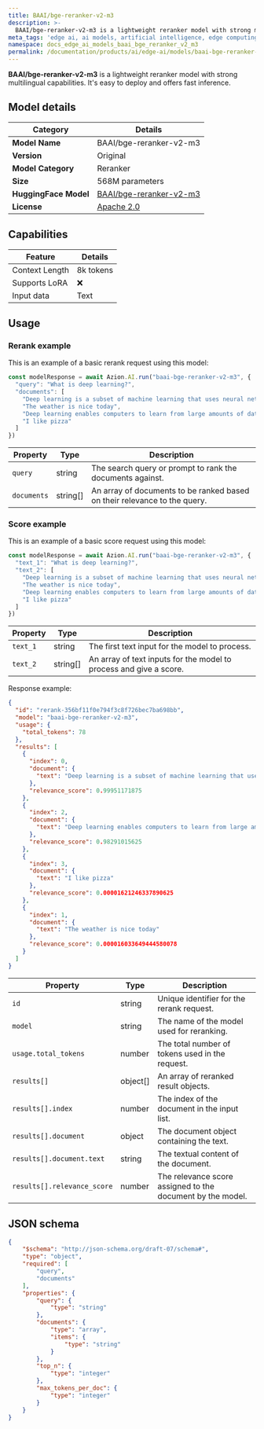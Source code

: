 ```yaml
---
title: BAAI/bge-reranker-v2-m3
description: >-
  BAAI/bge-reranker-v2-m3 is a lightweight reranker model with strong multilingual capabilities.
meta_tags: 'edge ai, ai models, artificial intelligence, edge computing'
namespace: docs_edge_ai_models_baai_bge_reranker_v2_m3
permalink: /documentation/products/ai/edge-ai/models/baai-bge-reranker-v2-m3/
---
```


**BAAI/bge-reranker-v2-m3** is a lightweight reranker model with strong multilingual capabilities. It's easy to deploy and offers fast inference.

## Model details

| Category | Details |
|----------|---------|
| **Model Name** | BAAI/bge-reranker-v2-m3 |
| **Version** | Original |
| **Model Category** | Reranker |
| **Size** | 568M parameters |
| **HuggingFace Model** | [BAAI/bge-reranker-v2-m3](https://huggingface.co/BAAI/bge-reranker-v2-m3) |
| **License** | [Apache 2.0](https://choosealicense.com/licenses/apache-2.0/) |

## Capabilities

| Feature | Details |
|---------|--------|
| Context Length | 8k tokens |
| Supports LoRA | ❌ |
| Input data | Text |

## Usage 

### Rerank example

This is an example of a basic rerank request using this model:

```ts
const modelResponse = await Azion.AI.run("baai-bge-reranker-v2-m3", {
  "query": "What is deep learning?",
  "documents": [
    "Deep learning is a subset of machine learning that uses neural networks with many layers",
    "The weather is nice today",
    "Deep learning enables computers to learn from large amounts of data",
    "I like pizza"
  ]
})
```

| Property | Type | Description |
|------------|------|-------------|
| `query` | string | The search query or prompt to rank the documents against. |
| `documents` | string[] | An array of documents to be ranked based on their relevance to the query. |

### Score example

This is an example of a basic score request using this model:

```ts
const modelResponse = await Azion.AI.run("baai-bge-reranker-v2-m3", {
  "text_1": "What is deep learning?",
  "text_2": [
    "Deep learning is a subset of machine learning that uses neural networks with many layers",
    "The weather is nice today",
    "Deep learning enables computers to learn from large amounts of data",
    "I like pizza"
  ]
})
```

| Property | Type | Description |
|------------|------|-------------|
| `text_1` | string | The first text input for the model to process. |
| `text_2` | string[] | An array of text inputs for the model to process and give a score. |

Response example:

```json
{
  "id": "rerank-356bf11f0e794f3c8f726bec7ba698bb",
  "model": "baai-bge-reranker-v2-m3",
  "usage": {
    "total_tokens": 78
  },
  "results": [
    {
      "index": 0,
      "document": {
        "text": "Deep learning is a subset of machine learning that uses neural networks with many layers"
      },
      "relevance_score": 0.99951171875
    },
    {
      "index": 2,
      "document": {
        "text": "Deep learning enables computers to learn from large amounts of data"
      },
      "relevance_score": 0.98291015625
    },
    {
      "index": 3,
      "document": {
        "text": "I like pizza"
      },
      "relevance_score": 0.00001621246337890625
    },
    {
      "index": 1,
      "document": {
        "text": "The weather is nice today"
      },
      "relevance_score": 0.000016033649444580078
    }
  ]
}
```

| Property                   | Type   | Description                                                |
| --------------------------- | ------ | ---------------------------------------------------------- |
| `id`                        | string | Unique identifier for the rerank request.                |
| `model`                     | string | The name of the model used for reranking.                  |
| `usage.total_tokens`        | number | The total number of tokens used in the request.            |
| `results[]`                   | object[] | An array of reranked result objects.                       |
| `results[].index`           | number | The index of the document in the input list.               |
| `results[].document`        | object | The document object containing the text.                   |
| `results[].document.text`   | string | The textual content of the document.                       |
| `results[].relevance_score` | number | The relevance score assigned to the document by the model. |


## JSON schema

```json
{
    "$schema": "http://json-schema.org/draft-07/schema#",
    "type": "object",
    "required": [
        "query",
        "documents"
    ],
    "properties": {
        "query": {
            "type": "string"
        },
        "documents": {
            "type": "array",
            "items": {
                "type": "string"
            }
        },
        "top_n": {
            "type": "integer"
        },
        "max_tokens_per_doc": {
            "type": "integer"
        }
    }
}
```